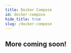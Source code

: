 ```yaml
---
title: Docker Compose
id: docker-compose
hide_title: true
slug: /docker-compose
---
```



<DocPageHeader
  title="Deploy with Docker Compose"
  subtitle="Neosync is an open-source, developer-first product that allows you to create anonymized, secure test data that you can sync across all of your environments for high quality local, stage and CI testing."
/>

## More coming soon!
